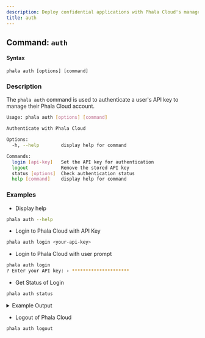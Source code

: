 ```yaml
---
description: Deploy confidential applications with Phala Cloud's managed TEE infrastructure.
title: auth
---
```



## Command: `auth`

#### Syntax

```
phala auth [options] [command]
```

### Description

The `phala auth`  command is used to authenticate a user's API key to manage their Phala Cloud account.

```bash
Usage: phala auth [options] [command]

Authenticate with Phala Cloud

Options:
  -h, --help        display help for command

Commands:
  login [api-key]   Set the API key for authentication
  logout            Remove the stored API key
  status [options]  Check authentication status
  help [command]    display help for command
```

### Examples

* Display help

```bash
phala auth --help
```

* Login to Phala Cloud with API Key

```bash
phala auth login <your-api-key>
```

* Login to Phala Cloud with user prompt

```bash
phala auth login
? Enter your API key: › *********************
```

* Get Status of Login

```bash
phala auth status
```

<details>

<summary>Example Output</summary>

```bash
⟳ Checking authentication status... ✓

✓ Authenticated as bitsbender
╭────────────┬─────────────────────────────────╮
├────────────┼─────────────────────────────────┤
│ Username   │ bitsbender                      │
├────────────┼─────────────────────────────────┤
│ Email      │ hashwarlock@protonmail.com      │
├────────────┼─────────────────────────────────┤
│ Role       │ user                            │
├────────────┼─────────────────────────────────┤
│ Team       │ bitsbender's projects (free)    │
├────────────┼─────────────────────────────────┤
│ Credits    │ $20                            │
╰────────────┴─────────────────────────────────╯
```

</details>

* Logout of Phala Cloud

```bash
phala auth logout
```
